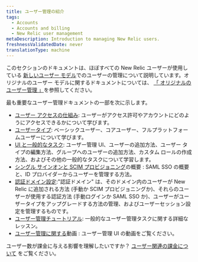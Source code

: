 ```yaml
---
title: ユーザー管理の紹介
tags:
  - Accounts
  - Accounts and billing
  - New Relic user management
metaDescription: Introduction to managing New Relic users.
freshnessValidatedDate: never
translationType: machine
---
```


このセクションのドキュメントは、ほぼすべての New Relic ユーザーが使用している [新しいユーザー モデル](/docs/accounts/original-accounts-billing/original-product-based-pricing/overview-user-models)でのユーザーの管理について説明しています。オリジナルのユーザー モデルに関するドキュメントについては、 [「 オリジナルのユーザー管理 」](/docs/accounts/original-accounts-billing/original-users-roles)を参照してください。

最も重要なユーザー管理ドキュメントの一部を次に示します。

* [ユーザー アクセスの仕組み](/docs/accounts/accounts-billing/new-relic-one-user-management/user-management-concepts): ユーザーがアクセス許可やアカウントにどのようにアクセスできるかについて学びます。
* [ユーザータイプ](/docs/accounts/accounts-billing/new-relic-one-user-management/user-type): ベーシックユーザー、コアユーザー、フルプラットフォームユーザーについて学びます。
* [UI と一般的なタスク](/docs/accounts/accounts-billing/new-relic-one-user-management/user-management-ui-and-tasks/): ユーザー管理 UI、ユーザーの追加方法、ユーザー タイプの編集方法、グループへのユーザーの追加方法、カスタム ロールの作成方法、およびその他の一般的なタスクについて学習します。
* [シングル サインオンと SCIM プロビジョニング](/docs/accounts/accounts-billing/new-relic-one-user-management/introduction-saml-scim)の概要 : SAML SSO の概要と、ID プロバイダーからユーザーを管理する方法。
* [認証ドメイン設定](/docs/accounts/accounts-billing/new-relic-one-pricing-users/configure-authentication-domains):"認証ドメイン" は、そのドメイン内のユーザーが New Relic に追加される方法 (手動か SCIM プロビジョニングか)、それらのユーザーが使用する認証方法 (手動ログインか SAML SSO か)、ユーザーがユーザータイプをアップグレードする方法の管理、およびユーザーセッション設定を管理するものです。
* [ユーザー管理チュートリアル](/docs/accounts/accounts-billing/new-relic-one-user-management/tutorial-add-new-user-groups-roles-new-relic-one-user-model): 一般的なユーザー管理タスクに関する詳細なレッスン。
* [ユーザー管理に関する](/docs/accounts/accounts-billing/new-relic-one-user-management/user-mgmt-videos)動画 : ユーザー管理 UI の動画をご覧ください。

ユーザー数が課金に与える影響を理解したいですか？ [ユーザー関連の課金について](/docs/accounts/accounts-billing/new-relic-one-pricing-users/new-relic-one-pricing-billing#user-count) をご覧ください。
